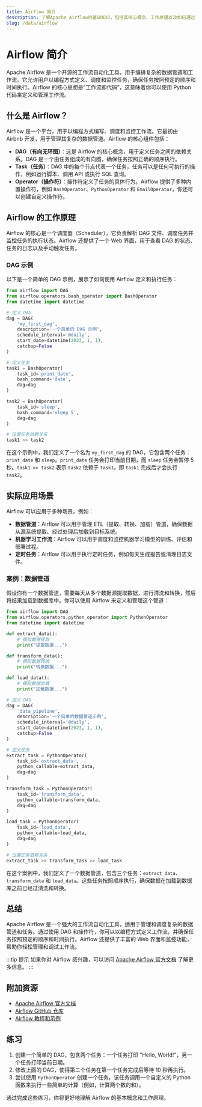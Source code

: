 ```yaml
---
title: Airflow 简介
description: 了解Apache Airflow的基础知识，包括其核心概念、工作原理以及如何通过实际案例使用它来管理和调度工作流。
slug: /data/airflow
---
```


# Airflow 简介

Apache Airflow 是一个开源的工作流自动化工具，用于编排复杂的数据管道和工作流。它允许用户以编程方式定义、调度和监控任务，确保任务按照预定的顺序和时间执行。Airflow 的核心思想是“工作流即代码”，这意味着你可以使用 Python 代码来定义和管理工作流。

## 什么是 Airflow？

Airflow 是一个平台，用于以编程方式编写、调度和监控工作流。它最初由 Airbnb 开发，用于管理其复杂的数据管道。Airflow 的核心组件包括：

- **DAG（有向无环图）**：这是 Airflow 的核心概念，用于定义任务之间的依赖关系。DAG 是一个由任务组成的有向图，确保任务按照正确的顺序执行。
- **Task（任务）**：DAG 中的每个节点代表一个任务，任务可以是任何可执行的操作，例如运行脚本、调用 API 或执行 SQL 查询。
- **Operator（操作符）**：操作符定义了任务的具体行为。Airflow 提供了多种内置操作符，例如 `BashOperator`、`PythonOperator` 和 `EmailOperator`，你还可以创建自定义操作符。

## Airflow 的工作原理

Airflow 的核心是一个调度器（Scheduler），它负责解析 DAG 文件、调度任务并监控任务的执行状态。Airflow 还提供了一个 Web 界面，用于查看 DAG 的状态、任务的日志以及手动触发任务。

### DAG 示例

以下是一个简单的 DAG 示例，展示了如何使用 Airflow 定义和执行任务：

```python
from airflow import DAG
from airflow.operators.bash_operator import BashOperator
from datetime import datetime

# 定义 DAG
dag = DAG(
    'my_first_dag',
    description='一个简单的 DAG 示例',
    schedule_interval='@daily',
    start_date=datetime(2023, 1, 1),
    catchup=False
)

# 定义任务
task1 = BashOperator(
    task_id='print_date',
    bash_command='date',
    dag=dag
)

task2 = BashOperator(
    task_id='sleep',
    bash_command='sleep 5',
    dag=dag
)

# 设置任务依赖关系
task1 >> task2
```

在这个示例中，我们定义了一个名为 `my_first_dag` 的 DAG，它包含两个任务：`print_date` 和 `sleep`。`print_date` 任务会打印当前日期，而 `sleep` 任务会暂停 5 秒。`task1 >> task2` 表示 `task2` 依赖于 `task1`，即 `task1` 完成后才会执行 `task2`。

## 实际应用场景

Airflow 可以应用于多种场景，例如：

- **数据管道**：Airflow 可以用于管理 ETL（提取、转换、加载）管道，确保数据从源系统提取、经过处理后加载到目标系统。
- **机器学习工作流**：Airflow 可以用于调度和监控机器学习模型的训练、评估和部署过程。
- **定时任务**：Airflow 可以用于执行定时任务，例如每天生成报告或清理日志文件。

### 案例：数据管道

假设你有一个数据管道，需要每天从多个数据源提取数据，进行清洗和转换，然后将结果加载到数据库中。你可以使用 Airflow 来定义和管理这个管道：

```python
from airflow import DAG
from airflow.operators.python_operator import PythonOperator
from datetime import datetime

def extract_data():
    # 模拟数据提取
    print("提取数据...")

def transform_data():
    # 模拟数据转换
    print("转换数据...")

def load_data():
    # 模拟数据加载
    print("加载数据...")

# 定义 DAG
dag = DAG(
    'data_pipeline',
    description='一个简单的数据管道示例',
    schedule_interval='@daily',
    start_date=datetime(2023, 1, 1),
    catchup=False
)

# 定义任务
extract_task = PythonOperator(
    task_id='extract_data',
    python_callable=extract_data,
    dag=dag
)

transform_task = PythonOperator(
    task_id='transform_data',
    python_callable=transform_data,
    dag=dag
)

load_task = PythonOperator(
    task_id='load_data',
    python_callable=load_data,
    dag=dag
)

# 设置任务依赖关系
extract_task >> transform_task >> load_task
```

在这个案例中，我们定义了一个数据管道，包含三个任务：`extract_data`、`transform_data` 和 `load_data`。这些任务按照顺序执行，确保数据在加载到数据库之前已经过清洗和转换。

## 总结

Apache Airflow 是一个强大的工作流自动化工具，适用于管理和调度复杂的数据管道和任务。通过使用 DAG 和操作符，你可以以编程方式定义工作流，并确保任务按照预定的顺序和时间执行。Airflow 还提供了丰富的 Web 界面和监控功能，帮助你轻松管理和调试工作流。

:::tip 提示
如果你对 Airflow 感兴趣，可以访问 [Apache Airflow 官方文档](https://airflow.apache.org/docs/) 了解更多信息。
:::

## 附加资源

- [Apache Airflow 官方文档](https://airflow.apache.org/docs/)
- [Airflow GitHub 仓库](https://github.com/apache/airflow)
- [Airflow 教程和示例](https://airflow.apache.org/docs/apache-airflow/stable/tutorial.html)

## 练习

1. 创建一个简单的 DAG，包含两个任务：一个任务打印 "Hello, World!"，另一个任务打印当前日期。
2. 修改上面的 DAG，使得第二个任务在第一个任务完成后等待 10 秒再执行。
3. 尝试使用 `PythonOperator` 创建一个任务，该任务调用一个自定义的 Python 函数来执行一些简单的计算（例如，计算两个数的和）。

通过完成这些练习，你将更好地理解 Airflow 的基本概念和工作原理。